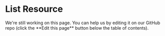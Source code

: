 
# List Resource

<Callout>
    We're still working on this page. You can help us by editing it on our GitHub repo (click the **Edit this page** button below the table of contents).
</Callout>
